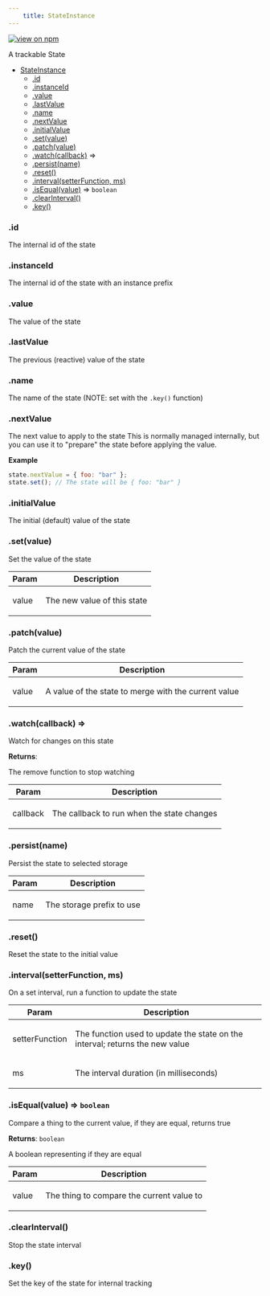 ```yaml
--- 
	title: StateInstance 
--- 
```


[![view on npm](http://img.shields.io/npm/v/@plexusjs/core.svg)](https://www.npmjs.org/package/@plexusjs/core)

A trackable State


* [StateInstance](#StateInstance)
    * [.id](#StateInstance+id)
    * [.instanceId](#StateInstance+instanceId)
    * [.value](#StateInstance+value)
    * [.lastValue](#StateInstance+lastValue)
    * [.name](#StateInstance+name)
    * [.nextValue](#StateInstance+nextValue)
    * [.initialValue](#StateInstance+initialValue)
    * [.set(value)](#StateInstance+set)
    * [.patch(value)](#StateInstance+patch)
    * [.watch(callback)](#StateInstance+watch) ⇒
    * [.persist(name)](#StateInstance+persist)
    * [.reset()](#StateInstance+reset)
    * [.interval(setterFunction, ms)](#StateInstance+interval)
    * [.isEqual(value)](#StateInstance+isEqual) ⇒ <code>boolean</code>
    * [.clearInterval()](#StateInstance+clearInterval)
    * [.key()](#StateInstance+key)

<a name="StateInstance+id"></a>

### .id
<p>The internal id of the state</p>

<a name="StateInstance+instanceId"></a>

### .instanceId
<p>The internal id of the state with an instance prefix</p>

<a name="StateInstance+value"></a>

### .value
<p>The value of the state</p>

<a name="StateInstance+lastValue"></a>

### .lastValue
<p>The previous (reactive) value of the state</p>

<a name="StateInstance+name"></a>

### .name
<p>The name of the state (NOTE: set with the <code>.key()</code> function)</p>

<a name="StateInstance+nextValue"></a>

### .nextValue
<p>The next value to apply to the state
This is normally managed internally, but you can use it to &quot;prepare&quot; the state before applying the value.</p>

**Example**  
```js
state.nextValue = { foo: "bar" };
state.set(); // The state will be { foo: "bar" }
```
<a name="StateInstance+initialValue"></a>

### .initialValue
<p>The initial (default) value of the state</p>

<a name="StateInstance+set"></a>

### .set(value)
<p>Set the value of the state</p>


| Param | Description |
| --- | --- |
| value | <p>The new value of this state</p> |

<a name="StateInstance+patch"></a>

### .patch(value)
<p>Patch the current value of the state</p>


| Param | Description |
| --- | --- |
| value | <p>A value of the state to merge with the current value</p> |

<a name="StateInstance+watch"></a>

### .watch(callback) ⇒
<p>Watch for changes on this state</p>

**Returns**: <p>The remove function to stop watching</p>  

| Param | Description |
| --- | --- |
| callback | <p>The callback to run when the state changes</p> |

<a name="StateInstance+persist"></a>

### .persist(name)
<p>Persist the state to selected storage</p>


| Param | Description |
| --- | --- |
| name | <p>The storage prefix to use</p> |

<a name="StateInstance+reset"></a>

### .reset()
<p>Reset the state to the initial value</p>

<a name="StateInstance+interval"></a>

### .interval(setterFunction, ms)
<p>On a set interval, run a function to update the state</p>


| Param | Description |
| --- | --- |
| setterFunction | <p>The function used to update the state on the interval; returns the new value</p> |
| ms | <p>The interval duration (in milliseconds)</p> |

<a name="StateInstance+isEqual"></a>

### .isEqual(value) ⇒ <code>boolean</code>
<p>Compare a thing to the current value, if they are equal, returns true</p>

**Returns**: <code>boolean</code> <p>A boolean representing if they are equal</p>  

| Param | Description |
| --- | --- |
| value | <p>The thing to compare the current value to</p> |

<a name="StateInstance+clearInterval"></a>

### .clearInterval()
<p>Stop the state interval</p>

<a name="StateInstance+key"></a>

### .key()
<p>Set the key of the state for internal tracking</p>

